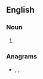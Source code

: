 ==English==

===Noun===
{{head|en|noun plural form}}

# {{plural of|easting|lang=en}}

===Anagrams===
* {{l|en|giantess}}, {{l|en|seatings}}, {{l|en|teasings}}